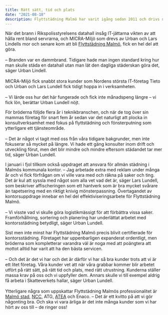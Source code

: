 ```yaml
---
title: Rätt sätt, tid och plats
date: "2021-08-18"
description: Flyttstädning Malmö har varit igång sedan 2011 och drivs numer av Urban och Lars Lindell som började i företaget redan som 20-åringar när deras mamma drev det. Sedan övertagandet 2017 har bröderna Lindell breddat verksamheten som nu fokuserar på såväl flyttstädning som fönsterputsning och allmän städhjälp i Malmötrakten.
---
```


När det brann i Rikspolisstyrelsens datahall insåg IT-jättarna vikten av att hålla rent bland servrarna, och MICRA-Miljö som drevs av Urban och Lars Lindells mor och senare kom att bli <a href="https://xn--flyttstdning-malm-wqb66a.nu/">Flyttstädning Malmö</a>, fick en hel del att göra.<br></br>
  – Branden var en dammbrand. Tidigare hade man ingen standard kring hur man skulle städa en datahall utan man lät den dagliga städerskan göra det, säger Urban Lindell.<br></br>
MICRA-Miljö fick snabbt stora kunder som Nordens största IT-företag Tieto och Urban och Lars Lundell fick tidigt hoppa in i verksamheten.<br></br>
  – Vi lärde oss hur det här fungerade och fick inte månadspeng längre – vi fick lön, berättar Urban Lundell nöjt.

För bröderna följde flera år i teknikbranschen, och när de tog över sin mammas företag för snart fem år sedan var det naturligt att plocka in konsultverksamhet med fokus på flyttstädning och fönsterputning som ytterligare ett tjänsteområde.<br></br>
  – Det är något vi tagit med oss från våra tidigare bakgrunder, men inte fokuserar så mycket på längre. Vi hade ett gäng konsulter inom drift och utveckling förut, men det blir mindre och mindre eftersom städandet tar mer tid, säger Urban Lundell.

I januari i fjol tillkom också uppdraget att ansvara för allmän städning i Malmös kommunala kontor.
– Jag arbetade extra med reklam under många år och vi fick förfrågan om vi ville vara med och räkna på saker och ting. Det är kul att syssla med något som alla vet vad det är, säger Lars Lundell, som beskriver affischeringen som ett hantverk som är bra mycket svårare än tapetsering med en riktigt knivig mönsterpassning.
Övertagandet av kontorsuppdrage innebar en hel del effektiviseringsarbete för Flyttstädning Malmö.<br></br>
– Vi visste vad vi skulle göra logistikmässigt för att förbättra vissa saker. Framförhållning, sortering och planering har underlättat arbetet med kontorsstädning betydligt, säger Urban Lundell.

Sist men inte minst har Flyttstädning Malmö precis blivit certifierade för kontorsstädning. Företaget har uppenbarligen expanderat ordentligt, men bröderna som kompletterar varandra väl är noga med att poängtera att mottot alltid har varit att ha den bästa servicen.<br></br>
  – Och det är det vi har och det är därför vi har så bra kunder trots att vi är ett litet företag. Våra kunder vet att när våra grabbar kommer blir arbetet utfört på rätt sätt, på rätt tid och plats, med rätt utrustning. Kunderna ställer massa krav på oss och vi uppfyller dem. Annars skulle vi till exempel aldrig få arbeta i Skatteverkets hallar, säger Urban Lundell.<br></br>
  Ytterligare några som uppskattar Flyttstädning Malmös professionalitet är <a href="https://malmo.se/" rel="nofollow">Malmö stad</a>, <a href="www.ncc.se" rel="nofollow">NCC</a>, ATG, <a href="www.atea.se" rel="nofollow">ATEA</a> och Enaco.
  – Det är ett kvitto på att vi gör någonting bra. Och ska vi vara ärliga är det inte många kunder som vi har hört av oss till – de ringer oss!
